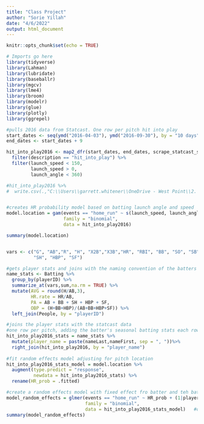 ```yaml
---
title: "Class Project"
author: "Sorie Yillah"
date: "4/6/2022"
output: html_document
---
```


```r
knitr::opts_chunk$set(echo = TRUE)
```

```r
# Imports go here
library(tidyverse)
library(Lahman)
library(lubridate)
library(baseballr)
library(mgcv)
library(lme4)
library(broom)
library(modelr)
library(glue)
library(plotly)
library(ggrepel)
```

```r
#pulls 2016 data from Statcast. One row per pitch hit into play
start_dates <- seq(ymd("2016-04-03"), ymd("2016-09-30"), by = "10 days")
end_dates <- start_dates + 9

hit_into_play2016 <- map2_dfr(start_dates, end_dates, scrape_statcast_savant) %>% 
  filter(description == "hit_into_play") %>% 
  filter(launch_speed < 150,
         launch_speed > 0,
         launch_angle < 360)


```

```r
#hit_into_play2016 %>%
#  write.csv(.,"C:\\Users\\garrett.whitener\\OneDrive - West Point\\2. Cow\\MA388\\Sabermetrics\\class project\\MA388_Project\\projectdata.csv", row.names = FALSE)


#creates HR probability model based on batting launch angle and speed
model.location = gam(events == "home_run" ~ s(launch_speed, launch_angle),
                     family = "binomial",
                     data = hit_into_play2016)

summary(model.location)


vars <- c("G", "AB","R", "H", "X2B","X3B","HR", "RBI", "BB", "SO", "SB",
          "SH", "HBP", "SF")

#gets player stats and joins with the naming convention of the batters
name_stats <- Batting %>%
  group_by(playerID) %>%
  summarize_at(vars,sum,na.rm = TRUE) %>%
  mutate(AVG = round(H/AB,3),
         HR.rate = HR/AB,
         PA = AB + BB + SH + HBP + SF,
         OBP = (H+BB+HBP)/(AB+BB+HBP+SF)) %>%
  left_join(People, by = "playerID")

#joins the player stats with the statcast data
#one row per pitch, adding the batter's seasonal batting stats each row
hit_into_play2016_stats = name_stats %>%
  mutate(player_name = paste(nameLast,nameFirst, sep = ", "))%>%
  right_join(hit_into_play2016, by = "player_name")
  
#fit random effects model adjusting for pitch location
hit_into_play2016_stats_model = model.location %>%
  augment(type.predict = "response",
          newdata = hit_into_play2016_stats) %>%
  rename(HR_prob = .fitted)

#create a random effects model with fixed effect fro batter and teh batter's BA
model_random_effects = glmer(events == "home_run" ~ HR_prob + (1|player_name) + AVG + OBP,
                             family = "binomial",
                             data = hit_into_play2016_stats_model)   #one with vertical line indicated random effect
summary(model_random_effects)

```

